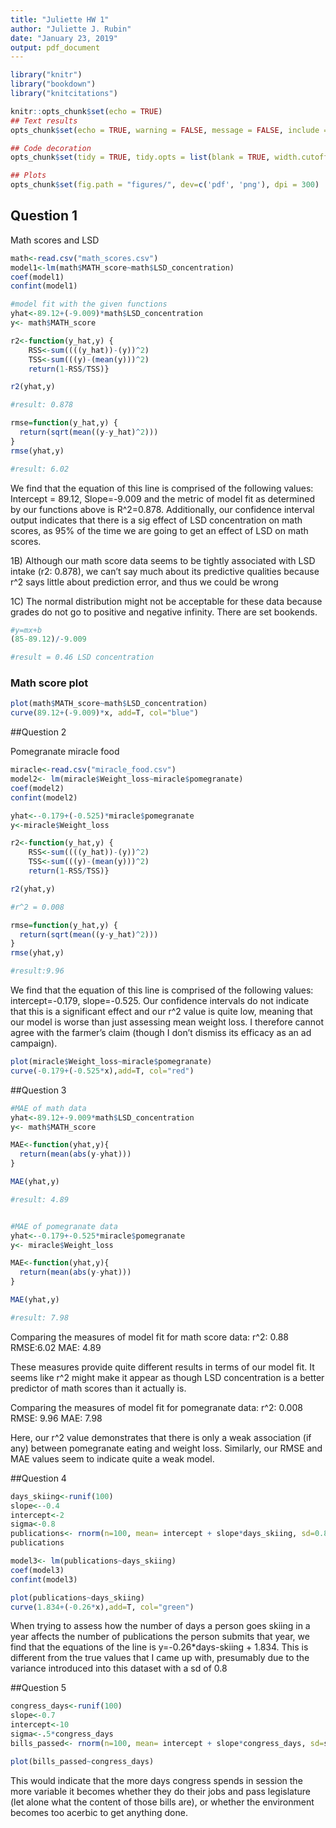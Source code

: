 ---
title: "Juliette HW 1"
author: "Juliette J. Rubin"
date: "January 23, 2019"
output: pdf_document
---

```{r setup, include=FALSE}

library("knitr")
library("bookdown")
library("knitcitations")

knitr::opts_chunk$set(echo = TRUE)
## Text results
opts_chunk$set(echo = TRUE, warning = FALSE, message = FALSE, include = TRUE)

## Code decoration
opts_chunk$set(tidy = TRUE, tidy.opts = list(blank = TRUE, width.cutoff = 80), highlight = TRUE)

## Plots
opts_chunk$set(fig.path = "figures/", dev=c('pdf', 'png'), dpi = 300)
```

## Question 1
Math scores and LSD

```{r math, results='asis'}

math<-read.csv("math_scores.csv")
model1<-lm(math$MATH_score~math$LSD_concentration)
coef(model1)
confint(model1)

#model fit with the given functions
yhat<-89.12+(-9.009)*math$LSD_concentration
y<- math$MATH_score

r2<-function(y_hat,y) {
    RSS<-sum((((y_hat))-(y))^2)
    TSS<-sum(((y)-(mean(y)))^2)
    return(1-RSS/TSS)}

r2(yhat,y)

#result: 0.878

rmse=function(y_hat,y) { 
  return(sqrt(mean((y-y_hat)^2))) 
}
rmse(yhat,y)

#result: 6.02
```
We find that the equation of this line is comprised of the following values: Intercept = 89.12, Slope=-9.009 and the metric of model fit as determined by our functions above is R^2=0.878. Additionally, our confidence interval output indicates that there is a sig effect of LSD concentration on math scores, as 95% of the time we are going to get an effect of LSD on math scores.

1B) Although our math score data seems to be tightly associated with LSD intake (r2: 0.878), we can't say much about its predictive qualities because r^2 says little about prediction error, and thus we could be wrong

1C) The normal distribution might not be acceptable for these data because grades do not go to positive and negative infinity. There are set bookends.

```{r equation 1A}

#y=mx+b
(85-89.12)/-9.009

#result = 0.46 LSD concentration

```

### Math score plot


```{r mathplot, echo=TRUE}

plot(math$MATH_score~math$LSD_concentration)
curve(89.12+(-9.009)*x, add=T, col="blue")

```

##Question 2 

Pomegranate miracle food

```{r pomegranate}

miracle<-read.csv("miracle_food.csv")
model2<- lm(miracle$Weight_loss~miracle$pomegranate)
coef(model2)
confint(model2)

yhat<--0.179+(-0.525)*miracle$pomegranate
y<-miracle$Weight_loss

r2<-function(y_hat,y) {
    RSS<-sum((((y_hat))-(y))^2)
    TSS<-sum(((y)-(mean(y)))^2)
    return(1-RSS/TSS)}

r2(yhat,y)

#r^2 = 0.008

rmse=function(y_hat,y) { 
  return(sqrt(mean((y-y_hat)^2))) 
}
rmse(yhat,y)

#result:9.96

```

We find that the equation of this line is comprised of the following values: intercept=-0.179, slope=-0.525. Our confidence intervals do not indicate that this is a significant effect and our r^2 value is quite low, meaning that our model is worse than just assessing mean weight loss. I therefore cannot agree with the farmer's claim (though I don't dismiss its efficacy as an ad campaign).


```{r pom plot}

plot(miracle$Weight_loss~miracle$pomegranate)
curve(-0.179+(-0.525*x),add=T, col="red")

```



##Question 3

```{r MAE}

#MAE of math data
yhat<-89.12+-9.009*math$LSD_concentration
y<- math$MATH_score

MAE<-function(yhat,y){
  return(mean(abs(y-yhat)))
}

MAE(yhat,y)

#result: 4.89


#MAE of pomegranate data
yhat<--0.179+-0.525*miracle$pomegranate
y<- miracle$Weight_loss

MAE<-function(yhat,y){
  return(mean(abs(y-yhat)))
}

MAE(yhat,y)

#result: 7.98

```
Comparing the measures of model fit for math score data:
r^2: 0.88
RMSE:6.02
MAE: 4.89

These measures provide quite different results in terms of our model fit. It seems like r^2 might make it appear as though LSD concentration is a better predictor of math scores than it actually is.

Comparing the measures of model fit for pomegranate data:
r^2: 0.008
RMSE: 9.96
MAE: 7.98

Here, our r^2 value demonstrates that there is only a weak association (if any) between pomegranate eating and weight loss. Similarly, our RMSE and MAE values seem to indicate quite a weak model. 


##Question 4

```{r pubs}

days_skiing<-runif(100)
slope<--0.4
intercept<-2
sigma<-0.8
publications<- rnorm(n=100, mean= intercept + slope*days_skiing, sd=0.8)
publications

model3<- lm(publications~days_skiing)
coef(model3)
confint(model3)

plot(publications~days_skiing)
curve(1.834+(-0.26*x),add=T, col="green")


```


When trying to assess how the number of days a person goes skiing in a year affects the number of publications the person submits that year, we find that the equations of the line is y=-0.26*days-skiing + 1.834. This is different from the true values that I came up with, presumably due to the variance introduced into this dataset with a sd of 0.8


##Question 5

```{r equation}

congress_days<-runif(100)
slope<-0.7
intercept<-10
sigma<-.5*congress_days
bills_passed<- rnorm(n=100, mean= intercept + slope*congress_days, sd=sigma)

plot(bills_passed~congress_days)
```

This would indicate that the more days congress spends in session the more variable it becomes whether they do their jobs and pass legislature (let alone what the content of those bills are), or whether the environment becomes too acerbic to get anything done.

